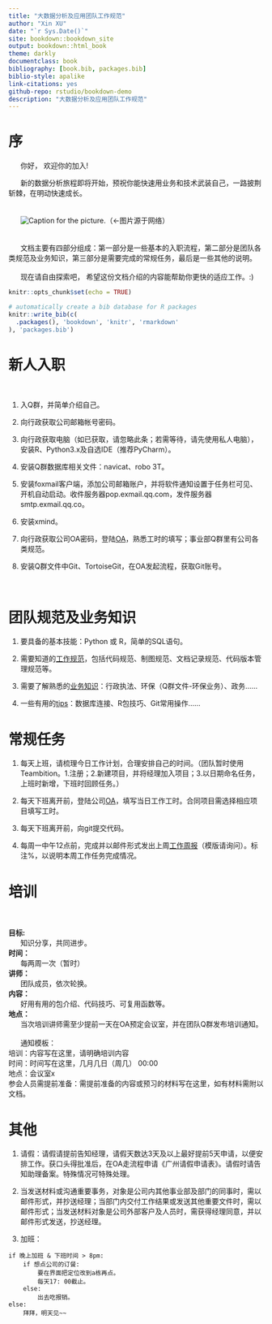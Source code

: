 ```yaml
--- 
title: "大数据分析及应用团队工作规范"
author: "Xin XU"
date: "`r Sys.Date()`"
site: bookdown::bookdown_site
output: bookdown::html_book
theme: darkly
documentclass: book
bibliography: [book.bib, packages.bib]
biblio-style: apalike
link-citations: yes
github-repo: rstudio/bookdown-demo
description: "大数据分析及应用团队工作规范"
---
```


# 序

&nbsp;&nbsp;&nbsp;&nbsp;&nbsp;&nbsp;你好， 欢迎你的加入!  

&nbsp;&nbsp;&nbsp;&nbsp;&nbsp;&nbsp;新的数据分析旅程即将开始，预祝你能快速用业务和技术武装自己，一路披荆斩棘，在明动快速成长。  
<br>  
&nbsp;&nbsp;&nbsp;&nbsp;&nbsp;&nbsp;![Caption for the picture.](C:/Users/XuX/Desktop/bookdown-demo-master/cool-car.gif)（←图片源于网络）  
<br>  
&nbsp;&nbsp;&nbsp;&nbsp;&nbsp;&nbsp;文档主要有四部分组成：第一部分是一些基本的入职流程，第二部分是团队各类规范及业务知识，第三部分是需要完成的常规任务，最后是一些其他的说明。  
<br>
&nbsp;&nbsp;&nbsp;&nbsp;&nbsp;&nbsp;现在请自由探索吧， 希望这份文档介绍的内容能帮助你更快的适应工作。:)


```r
knitr::opts_chunk$set(echo = TRUE)
```



```r
# automatically create a bib database for R packages
knitr::write_bib(c(
  .packages(), 'bookdown', 'knitr', 'rmarkdown'
), 'packages.bib')
```

<!--chapter:end:index.Rmd-->

# 新人入职 {#intro}  

&nbsp;&nbsp;&nbsp;&nbsp;&nbsp;&nbsp; 

1. 入Q群，并简单介绍自己。  

2. 向行政获取公司邮箱帐号密码。  

3. 向行政获取电脑（如已获取，请忽略此条；若需等待，请先使用私人电脑），安装R、Python3.x及自选IDE（推荐PyCharm）。  

4. 安装Q群数据库相关文件：navicat、robo 3T。  

5. 安装foxmail客户端，添加公司邮箱账户，并将软件通知设置于任务栏可见、开机自动启动。收件服务器pop.exmail.qq.com，发件服务器smtp.exmail.qq.co。

6. 安装xmind。

7. 向行政获取公司OA密码，登陆[OA](http://192.168.0.212/instance-web/minstone/login)，熟悉工时的填写；事业部Q群里有公司各类规范。

8. 安装Q群文件中Git、TortoiseGit，在OA发起流程，获取Git账号。


<br> 


<!--chapter:end:01-intro.Rmd-->

# 团队规范及业务知识

1. 要具备的基本技能：Python 或 R，简单的SQL语句。  

2. 需要知道的[工作规范](http://git.minstone.com.cn/dataanalysisteam/minstone_data_analyze_team/work_standard)，包括代码规范、制图规范、文档记录规范、代码版本管理规范等。  

3. 需要了解熟悉的[业务知识]()：行政执法、环保（Q群文件-环保业务）、政务……  

4. 一些有用的[tips](http://git.minstone.com.cn/dataanalysisteam/minstone_data_analyze_team/QuickStart)：数据库连接、R包技巧、Git常用操作……

<!--chapter:end:02-literature.Rmd-->

# 常规任务  

1. 每天上班，请梳理今日工作计划，合理安排自己的时间。（团队暂时使用Teambition。1.注册；2.新建项目，并将经理加入项目；3.以日期命名任务，上班时新增，下班时回顾任务。）

2. 每天下班离开前，登陆公司[OA](http://192.168.0.212/instance-web/minstone/login)，填写当日工作工时。合同项目需选择相应项目填写工时。   

3. 每天下班离开前，向git提交代码。  

4. 每周一中午12点前，完成并以邮件形式发出上周[工作周报](http://git.minstone.com.cn/dataanalysisteam/minstone_data_analyze_team/work_standard/blob/master/WeeklyGuide_V1.0.md)（模版请询问）。标注%，以说明本周工作任务完成情况。  

<!--chapter:end:03-method.Rmd-->


# 培训  
<br>  
**目标:**  
&nbsp;&nbsp;&nbsp;&nbsp;&nbsp;&nbsp;知识分享，共同进步。  
**时间：**  
&nbsp;&nbsp;&nbsp;&nbsp;&nbsp;&nbsp;每两周一次（暂时）  
**讲师：**  
&nbsp;&nbsp;&nbsp;&nbsp;&nbsp;&nbsp;团队成员，依次轮换。  
**内容： **  
&nbsp;&nbsp;&nbsp;&nbsp;&nbsp;&nbsp;好用有用的包介绍、代码技巧、可复用函数等。  
**地点：**  
&nbsp;&nbsp;&nbsp;&nbsp;&nbsp;&nbsp;当次培训讲师需至少提前一天在OA预定会议室，并在团队Q群发布培训通知。  
<br>
&nbsp;&nbsp;&nbsp;&nbsp;&nbsp;&nbsp;通知模板：  
培训：内容写在这里，请明确培训内容  
时间：时间写在这里，几月几日（周几） 00:00  
地点：会议室x  
参会人员需提前准备：需提前准备的内容或预习的材料写在这里，如有材料需附以文档。

<!--chapter:end:04-application.Rmd-->

# 其他  

1. 请假：请假请提前告知经理，请假天数达3天及以上最好提前5天申请，以便安排工作。获口头得批准后，在OA走流程申请《广州请假申请表》。请假时请告知助理备案。特殊情况可特殊处理。  

2. 当发送材料或沟通重要事务，对象是公司内其他事业部及部门的同事时，需以邮件形式，并抄送经理；当部门内交付工作结果或发送其他重要文件时，需以邮件形式；当发送材料对象是公司外部客户及人员时，需获得经理同意，并以邮件形式发送，抄送经理。   

3. 加班：
```
if 晚上加班 & 下班时间 > 8pm:
    if 想点公司的订餐:
        要在界面把定位改到a栋再点。
        每天17: 00截止。
    else:
        出去吃报销。
else:
    拜拜，明天见~~
```
  

<!--chapter:end:05-trainning.Rmd-->

